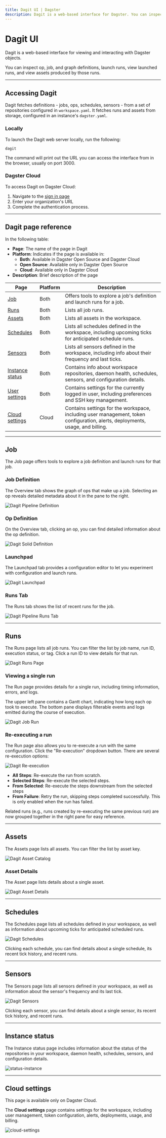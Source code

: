 ```yaml
---
title: Dagit UI | Dagster
description: Dagit is a web-based interface for Dagster. You can inspect op and job definitions, launch runs, view launched runs, and view assets.
---
```


# Dagit UI

Dagit is a web-based interface for viewing and interacting with Dagster objects.

You can inspect op, job, and graph definitions, launch runs, view launched runs, and view assets produced by those runs.

---

## Accessing Dagit

Dagit fetches definitions - jobs, ops, schedules, sensors - from a set of repositories configured in `workspace.yaml`. It fetches runs and assets from storage, configured in an instance's `dagster.yaml`.

### Locally

To launch the Dagit web server locally, run the following:

```shell
dagit
```

The command will print out the URL you can access the interface from in the browser, usually on port 3000.

### Dagster Cloud

To access Dagit on Dagster Cloud:

1. Navigate to the [sign in page](https://dagster.cloud/)
2. Enter your organization's URL
3. Complete the authentication process.

---

## Dagit page reference

In the following table:

- **Page**: The name of the page in Dagit
- **Platform**: Indicates if the page is available in:
   - **Both**: Available in Dagster Open Source and Dagster Cloud
   - **Open Source**: Available only in Dagster Open Source
   - **Cloud**: Available only in Dagster Cloud
- **Description**: Brief description of the page

| Page            | Platform | Description                                                                                                                   |
|-----------------|----------|-------------------------------------------------------------------------------------------------------------------------------|
| [Job](#job)            | Both     | Offers tools to explore a job's definition and launch runs for a job.                                                         |
| [Runs](#runs)            | Both     | Lists all job runs.                                                                                                           |
| [Assets](#assets)          | Both     | Lists all assets in the workspace.                                                                                            |
| [Schedules](#schedules)       | Both     | Lists all schedules defined in the workspace, including upcoming ticks for anticipated schedule runs.                         |
| [Sensors](#sensors)         | Both     | Lists all sensors defined in the workspace, including info about their frequency and last ticks.                              |
| [Instance status](#instance-status) | Both     | Contains info about workspace repositories, daemon health, schedules, sensors, and configuration details.                     |
| [User settings](#user-settings)   | Both     | Contains settings for the currently logged in user, including preferences and SSH key management.                             |
| [Cloud settings](#cloud-settings) | Cloud    | Contains settings for the workspace, including user management, token configuration, alerts, deployments, usage, and billing. |

<!-- Notes: all screenshots are from go/prod -->

---

## Job

The Job page offers tools to explore a job definition and launch runs for that job.

### Job Definition

The Overview tab shows the graph of ops that make up a job. Selecting an op reveals detailed metadata about it in the pane to the right.

<Image
alt="Dagit Pipeline Definition"
src="/images/concepts/dagit/pipeline-definition.png"
width={2662}
height={1506}
/>

### Op Definition

On the Overview tab, clicking an op, you can find detailed information about the op definition.

<Image
alt="Dagit Solid Definition"
src="/images/concepts/dagit/solid-definition.png"
width={2662}
height={1506}
/>

### Launchpad

The Launchpad tab provides a configuration editor to let you experiment with configuration and launch runs.

<Image
alt="Dagit Launchpad"
src="/images/concepts/dagit/playground.png"
width={2662}
height={1506}
/>

### Runs Tab

The Runs tab shows the list of recent runs for the job.

<Image
alt="Dagit Pipeline Runs Tab"
src="/images/concepts/dagit/runs-tab.png"
width={2662}
height={1506}
/>

---

## Runs

The Runs page lists all job runs. You can filter the list by job name, run ID, execution status, or tag. Click a run ID to view details for that run.

<Image
alt="Dagit Runs Page"
src="/images/concepts/dagit/all-runs.png"
width={3808}
height={2414}
/>

### Viewing a single run

The Run page provides details for a single run, including timing information, errors, and logs.

The upper left pane contains a Gantt chart, indicating how long each op took to execute. The bottom pane displays filterable events and logs emitted during the course of execution.

<Image
alt="Dagit Job Run"
src="/images/concepts/dagit/single-run.png"
width={3808}
height={2414}
/>

### Re-executing a run

The Run page also allows you to re-execute a run with the same configuration. Click the "Re-execution" dropdown button. There are several re-execution options:

<Image
alt="Dagit Re-execution"
src="/images/concepts/dagit/re-execution.png"
width={3808}
height={2414}
/>

- **All Steps**: Re-execute the run from scratch.
- **Selected Steps**: Re-execute the selected steps.
- **From Selected**: Re-execute the steps downstream from the selected steps
- **From Failure**: Retry the run, skipping steps completed successfully. This is only enabled when the run has failed.

Related runs (e.g., runs created by re-executing the same previous run) are now grouped together in the right pane for easy reference.

---

## Assets

The Assets page lists all assets. You can filter the list by asset key.

<Image
alt="Dagit Asset Catalog"
src="/images/concepts/dagit/all-assets.png"
width={3808}
height={2414}
/>

### Asset Details

The Asset page lists details about a single asset.

<Image
alt="Dagit Asset Details"
src="/images/concepts/dagit/asset.png"
width={3808}
height={2414}
/>

---

## Schedules

The Schedules page lists all schedules defined in your workspace, as well as information about upcoming ticks for anticipated scheduled runs.

<Image
alt="Dagit Schedules"
src="/images/concepts/dagit/schedules.png"
width={3808}
height={2414}
/>

Clicking each schedule, you can find details about a single schedule, its recent tick history, and recent runs.

---

## Sensors

The Sensors page lists all sensors defined in your workspace, as well as information about the sensor's frequency and its last tick.

<Image
alt="Dagit Sensors"
src="/images/concepts/dagit/sensors.png"
width={3808}
height={2414}
/>

Clicking each sensor, you can find details about a single sensor, its recent tick history, and recent runs.

---

## Instance status

The Instance status page includes information about the status of the repositories in your workspace, daemon health, schedules, sensors, and configuration details.

<Image
alt="status-instance"
src="/images/concepts/dagit/status-instance.png"
width={3808}
height={2414}
/>

---

## Cloud settings

<Note>
	This page is available only on Dagster Cloud.
</Note>

The **Cloud settings** page contains settings for the workspace, including user management, token configuration, alerts, deployments, usage, and billing.

<Image
alt="cloud-settings"
src="/images/concepts/dagit/cloud-settings.png"
width={3808}
height={2414}
/>